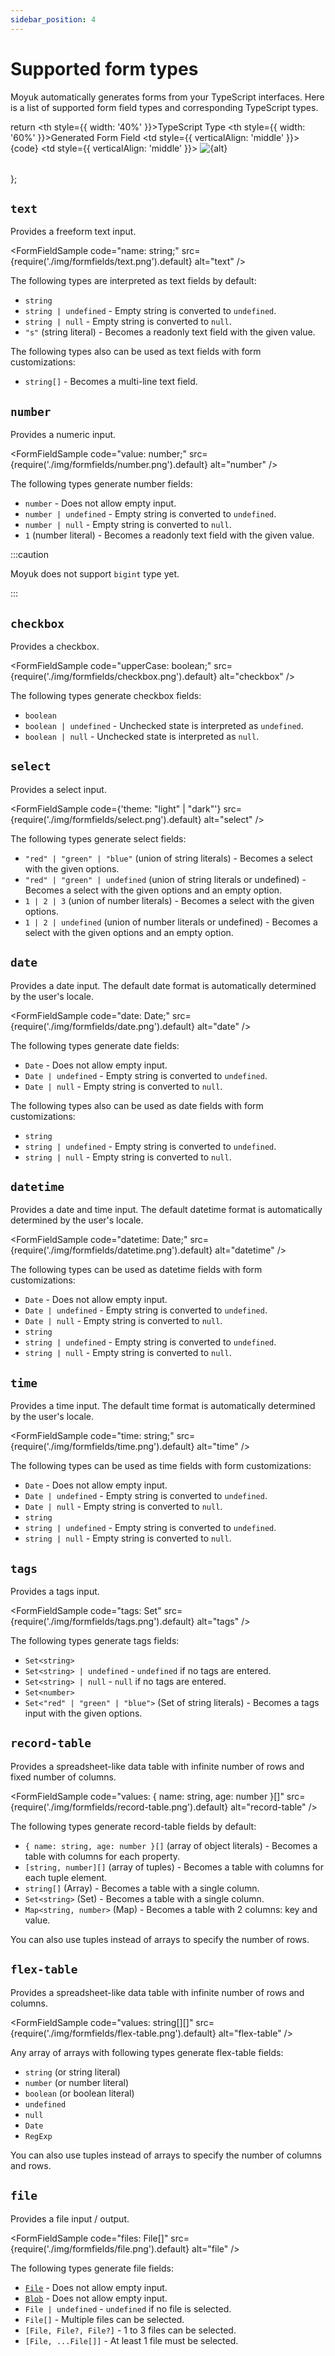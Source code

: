 ```yaml
---
sidebar_position: 4
---
```


# Supported form types

Moyuk automatically generates forms from your TypeScript interfaces.
Here is a list of supported form field types and corresponding TypeScript types.


  return <table>
	  <tr>
		  <th style={{ width: '40%' }}>TypeScript Type</th>
			<th style={{ width: '60%' }}>Generated Form Field</th>
		</tr>
		<tr>
			<td style={{ verticalAlign: 'middle' }}>
				<CodeBlock language="ts">{code}</CodeBlock>
			</td>
			<td style={{ verticalAlign: 'middle' }}>
				<img src={src} alt={alt} />
			</td>
		</tr>
	</table>
};


## `text`

Provides a freeform text input.

<FormFieldSample code="name: string;" src={require('./img/formfields/text.png').default} alt="text" />

The following types are interpreted as text fields by default:

- `string`
- `string | undefined` - Empty string is converted to `undefined`.
- `string | null` - Empty string is converted to `null`.
- `"s"` (string literal) - Becomes a readonly text field with the given value.

The following types also can be used as text fields with form customizations:

- `string[]` - Becomes a multi-line text field.

## `number`

Provides a numeric input.

<FormFieldSample code="value: number;" src={require('./img/formfields/number.png').default} alt="number" />

The following types generate number fields:

- `number` - Does not allow empty input.
- `number | undefined` - Empty string is converted to `undefined`.
- `number | null` - Empty string is converted to `null`.
- `1` (number literal) - Becomes a readonly text field with the given value.

:::caution

Moyuk does not support `bigint` type yet.

:::

## `checkbox`

Provides a checkbox.

<FormFieldSample code="upperCase: boolean;" src={require('./img/formfields/checkbox.png').default} alt="checkbox" />

The following types generate checkbox fields:

- `boolean`
- `boolean | undefined` - Unchecked state is interpreted as `undefined`.
- `boolean | null` - Unchecked state is interpreted as `null`.

## `select`

Provides a select input.

<FormFieldSample code={'theme: "light" | "dark"'} src={require('./img/formfields/select.png').default} alt="select" />

The following types generate select fields:

- `"red" | "green" | "blue"` (union of string literals) - Becomes a select with the given options.
- `"red" | "green" | undefined` (union of string literals or undefined) - Becomes a select with the given options and an empty option.
- `1 | 2 | 3` (union of number literals) - Becomes a select with the given options.
- `1 | 2 | undefined` (union of number literals or undefined) - Becomes a select with the given options and an empty option.

## `date`

Provides a date input.
The default date format is automatically determined by the user's locale.

<FormFieldSample code="date: Date;" src={require('./img/formfields/date.png').default} alt="date" />

The following types generate date fields:

- `Date` - Does not allow empty input.
- `Date | undefined` - Empty string is converted to `undefined`.
- `Date | null` - Empty string is converted to `null`.

The following types also can be used as date fields with form customizations:

- `string`
- `string | undefined` - Empty string is converted to `undefined`.
- `string | null` - Empty string is converted to `null`.

## `datetime`

Provides a date and time input.
The default datetime format is automatically determined by the user's locale.

<FormFieldSample code="datetime: Date;" src={require('./img/formfields/datetime.png').default} alt="datetime" />

The following types can be used as datetime fields with form customizations:

- `Date` - Does not allow empty input.
- `Date | undefined` - Empty string is converted to `undefined`.
- `Date | null` - Empty string is converted to `null`.
- `string`
- `string | undefined` - Empty string is converted to `undefined`.
- `string | null` - Empty string is converted to `null`.

## `time`

Provides a time input.
The default time format is automatically determined by the user's locale.

<FormFieldSample code="time: string;" src={require('./img/formfields/time.png').default} alt="time" />

The following types can be used as time fields with form customizations:

- `Date` - Does not allow empty input.
- `Date | undefined` - Empty string is converted to `undefined`.
- `Date | null` - Empty string is converted to `null`.
- `string`
- `string | undefined` - Empty string is converted to `undefined`.
- `string | null` - Empty string is converted to `null`.

## `tags`

Provides a tags input.

<FormFieldSample code="tags: Set<string>" src={require('./img/formfields/tags.png').default} alt="tags" />

The following types generate tags fields:

- `Set<string>`
- `Set<string> | undefined` - `undefined` if no tags are entered.
- `Set<string> | null` - `null` if no tags are entered.
- `Set<number>`
- `Set<"red" | "green" | "blue">` (Set of string literals) - Becomes a tags input with the given options.

## `record-table`

Provides a spreadsheet-like data table with infinite number of rows and fixed number of columns.

<FormFieldSample code="values: { name: string, age: number }[]" src={require('./img/formfields/record-table.png').default} alt="record-table" />

The following types generate record-table fields by default:

- `{ name: string, age: number }[]` (array of object literals) - Becomes a table with columns for each property.
- `[string, number][]` (array of tuples) - Becomes a table with columns for each tuple element.
- `string[]` (Array) - Becomes a table with a single column.
- `Set<string>` (Set) - Becomes a table with a single column.
- `Map<string, number>` (Map) - Becomes a table with 2 columns: key and value.

You can also use tuples instead of arrays to specify the number of rows.

## `flex-table`

Provides a spreadsheet-like data table with infinite number of rows and columns.

<FormFieldSample code="values: string[][]" src={require('./img/formfields/flex-table.png').default} alt="flex-table" />

Any array of arrays with following types generate flex-table fields:

- `string` (or string literal)
- `number` (or number literal)
- `boolean` (or boolean literal)
- `undefined`
- `null`
- `Date`
- `RegExp`

You can also use tuples instead of arrays to specify the number of columns and rows.

## `file`

Provides a file input / output.

<FormFieldSample code="files: File[]" src={require('./img/formfields/file.png').default} alt="file" />

The following types generate file fields:

- [`File`](https://developer.mozilla.org/docs/Web/API/File) - Does not allow empty input.
- [`Blob`](https://developer.mozilla.org/docs/Web/API/Blob) - Does not allow empty input.
- `File | undefined` - `undefined` if no file is selected.
- `File[]` - Multiple files can be selected.
- `[File, File?, File?]` - 1 to 3 files can be selected.
- `[File, ...File[]]` - At least 1 file must be selected.
